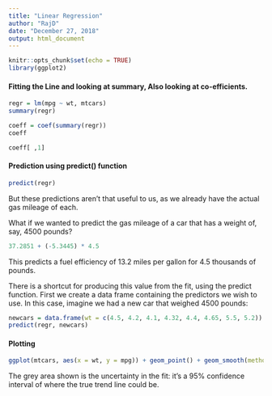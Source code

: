 ---
title: "Linear Regression"
author: "RajD"
date: "December 27, 2018"
output: html_document
---

```{r setup, include=FALSE}
knitr::opts_chunk$set(echo = TRUE)
library(ggplot2)
```

#### Fitting the Line and looking at summary, Also looking at co-efficients.

```{r slrFit}
regr = lm(mpg ~ wt, mtcars)
summary(regr)

coeff = coef(summary(regr))
coeff

coeff[ ,1]
```

#### Prediction using predict() function

```{r prediction}
predict(regr)
```

But these predictions aren't that useful to us, as we already have the actual gas mileage of each.

What if we wanted to predict the gas mileage of a car that has a weight of, say, 4500 pounds?

```{r}
37.2851 + (-5.3445) * 4.5
```

This predicts a fuel efficiency of 13.2 miles per gallon for 4.5 thousands of pounds.

There is a shortcut for producing this value from the fit, using the predict function. First we create a data frame containing the predictors we wish to use. In this case, imagine we had a new car that weighed 4500 pounds:

```{r new data}
newcars = data.frame(wt = c(4.5, 4.2, 4.1, 4.32, 4.4, 4.65, 5.5, 5.2))
predict(regr, newcars)
```

#### Plotting

```{r}
ggplot(mtcars, aes(x = wt, y = mpg)) + geom_point() + geom_smooth(method = "lm")
```

The grey area shown is the uncertainty in the fit: it's a 95% confidence interval of where the true trend line could be.
